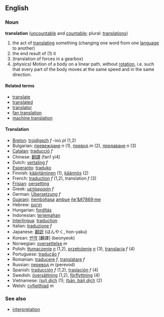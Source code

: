 ==English==
===Noun===
'''translation''' ([[uncountable]] and [[countable]]; plural: [[translations]])

#the act of [[translate|translating]] something (changing one word from one [[language]] to another) 
#the end result of (1) it
#(translation of forces in a gearbox)
#''(physics)'' Motion of a body on a linear path, without [[rotation]], i.e. such that every part of the body moves at the same speed and in the same direction.

==== Related terms ====
*[[translate]]
*[[translated]]
*[[translator]]
*[[fan translation]]
*[[machine translation]]

==== Translation ====
*[[Breton]]: [[troidigezh]] ''f'' -ioù ''pl'' (1,2)
*Bulgarian: [[превеждане]] ''n'' (1), [[превод]] ''m'' (2), [[предаване]] ''n'' (3)
*[[Catalan]]: [[traducció]] ''f''
*Chinese: [[翻譯]] (fan1 yi4)
*Dutch: [[vertaling]] ''f''
*[[Esperanto]]: [[traduko]]
*Finnish: [[kääntäminen]] (1), [[käännös]] (2)
*French: [[traduction]] ''f'' (1,2), translation ''f'' (3)
*[[Frisian]]: [[oersetting]]
*Greek: [[μετάφραση]] ''f''
*German: [[Übersetzung]] ''f''
*[[Guarani]]: [[ñembohasa]] [[ambue]] [[ñe'&#7869;]]me
*Hebrew: [[תרגום]]
*Hungarian: [[fordítás]]
*Indonesian: [[terjemah|terjemahan]]
*[[Interlingua]]: [[traduction]]
*Italian: [[traduzione]] ''f''
*Japanese: [[翻訳]] (ほんやく, hon-yaku)
*Korean: [[번역]] [飜譯] (beonyeok)
*Norwegian: [[oversettelse]] ''m''
*Polish: [[tłumaczenie]] ''[[neuter|n]]'' (1,2), [[przełożenie]] ''[[neuter|n]]'' (3), [[translacja]] ''f'' (4)
*Portuguese: [[tradução]] ''f''
*Romanian: [[traducere]] ''f'', [[translatare]] ''f''
*Russian: [[перевод]] ''m'' (perevod)
*Spanish: [[traducción]] ''f'' (1,2), [[traslación]] ''f'' (4)
*Swedish: [[översättning]] (1,2), [[förflyttning]] (4)
*Vietnamese: [[dịch|(sự) dịch]] (1); [[dịch|(bản, bài) dịch]] (2)
*Welsh: [[cyfieithiad]] ''m''

===See also===
*[[interpretation]]